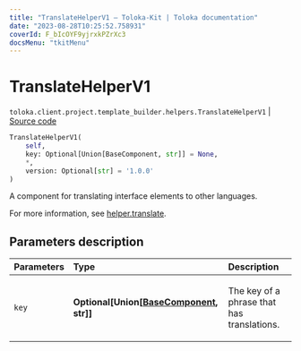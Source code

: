 ```yaml
---
title: "TranslateHelperV1 — Toloka-Kit | Toloka documentation"
date: "2023-08-28T10:25:52.758931"
coverId: F_bIcOYF9yjrxkPZrXc3
docsMenu: "tkitMenu"
---
```


# TranslateHelperV1

`toloka.client.project.template_builder.helpers.TranslateHelperV1` | [Source code](https://github.com/Toloka/toloka-kit/blob/v1.2.1/src/client/project/template_builder/helpers.py#L228)

```python
TranslateHelperV1(
    self,
    key: Optional[Union[BaseComponent, str]] = None,
    *,
    version: Optional[str] = '1.0.0'
)
```

A component for translating interface elements to other languages.

For more information, see [helper.translate](/docs/template-builder/reference/helper.translate).

## Parameters description

| Parameters | Type | Description |
| :----------| :----| :-----------|
`key`|**Optional\[Union\[[BaseComponent](/docs/toloka-kit/reference/toloka.client.project.template_builder.base.BaseComponent), str\]\]**|<p>The key of a phrase that has translations.</p>